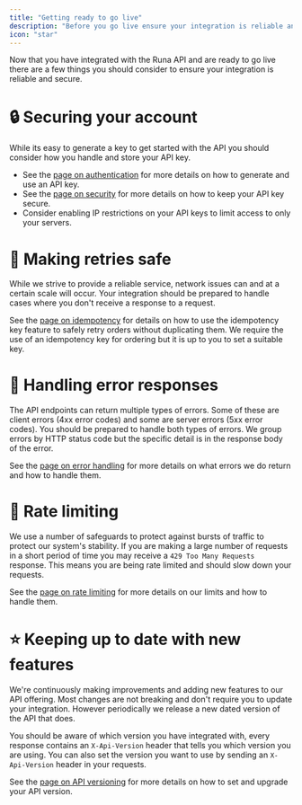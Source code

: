 ```yaml
---
title: "Getting ready to go live"
description: "Before you go live ensure your integration is reliable and secure"
icon: "star"
---
```


Now that you have integrated with the Runa API and are ready to go live there are a few things you should consider to ensure your integration is reliable and secure.

# 🔒 Securing your account

While its easy to generate a key to get started with the API you should consider how you handle and store your API key.

- See the [page on authentication](/best-practices/authentication) for more details on how to generate and use an API key.
- See the [page on security](/best-practices/security) for more details on how to keep your API key secure.
- Consider enabling IP restrictions on your API keys to limit access to only your servers.

# 🔄 Making retries safe

While we strive to provide a reliable service, network issues can and at a certain scale will occur. Your integration should be prepared to handle cases where you don't receive a response to a request.

See the [page on idempotency](/best-practices/idempotency) for details on how to use the idempotency key feature to safely retry orders without duplicating them. We require the use of an idempotency key for ordering but it is up to you to set a suitable key.

# 🛑 Handling error responses

The API endpoints can return multiple types of errors. Some of these are client errors (4xx error codes) and some are server errors (5xx error codes). You should be prepared to handle both types of errors. We group errors by HTTP status code but the specific detail is in the response body of the error.

See the [page on error handling](/best-practices/handling-errors) for more details on what errors we do return and how to handle them.

# 🔢 Rate limiting

We use a number of safeguards to protect against bursts of traffic to protect our system's stability. If you are making a large number of requests in a short period of time you may receive a `429 Too Many Requests` response. This means you are being rate limited and should slow down your requests.

See the [page on rate limiting](/best-practices/rate-limits) for more details on our limits and how to handle them.

# ⭐ Keeping up to date with new features

We're continuously making improvements and adding new features to our API offering. Most changes are not breaking and don't require you to update your integration. However periodically we release a new dated version of the API that does.

You should be aware of which version you have integrated with, every response contains an `X-Api-Version` header that tells you which version you are using. You can also set the version you want to use by sending an `X-Api-Version` header in your requests.

See the [page on API versioning](/best-practices/api-versioning) for more details on how to set and upgrade your API version.
